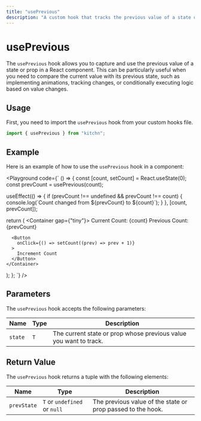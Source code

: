 ```yaml
---
title: "usePrevious"
description: "A custom hook that tracks the previous value of a state or prop."
---
```



# usePrevious

The `usePrevious`  hook allows you to capture and use the previous value of a state or prop in a React component. This can be particularly useful when you need to compare the current value with its previous state, such as implementing animations, tracking changes, or conditionally executing logic based on value changes.

## Usage

First, you need to import the `usePrevious` hook from your custom hooks file.

```jsx
import { usePrevious } from "kitchn";
```

## Example

Here is an example of how to use the `usePrevious` hook in a component:

<Playground
code={`
() => {
  const [count, setCount] = React.useState(0);
  const prevCount = usePrevious(count);

  useEffect(() => {
    if (prevCount !== undefined && prevCount !== count) {
      console.log(\`Count changed from $\{prevCount} to $\{count}\`);
    }
  }, [count, prevCount]);

  return (
    <Container gap={"tiny"}>
      <Text>Current Count: {count}</Text>
      <Text>Previous Count: {prevCount}</Text>

      <Button
        onClick={() => setCount((prev) => prev + 1)}
      >
        Increment Count
      </Button>
    </Container>
  );
};
`}
/>

## Parameters

The `usePrevious` hook accepts the following parameters:

| Name    | Type | Description
|---------|------|---------------------------------------------------
| `state` | `T`  | The current state or prop whose previous value you want to track.

## Return Value

The `usePrevious` hook returns a tuple with the following elements:

| Name        | Type                         | Description
|-------------|------------------------------|-----------------------------------------------------------
| `prevState` | `T` or `undefined` or `null` | The previous value of the state or prop passed to the hook.